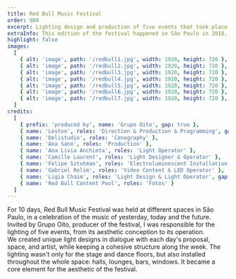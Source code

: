 ```yaml
---
title: Red Bull Music Festival
order: 900
excerpt: Lighting design and production of five events that took place in the festival. 
extraInfo: This edition of the festival happened in São Paulo in 2018, and its five events were at Praça do Patriarca, Void and Fabriketa.
highlight: false
images:
  [
    { alt: 'image', path: '/redbull1.jpg', width: 1920, height: 720 },
    { alt: 'image', path: '/redbull2.jpg', width: 1920, height: 720 },
    { alt: 'image', path: '/redbull3.jpg', width: 1920, height: 720 },
    { alt: 'image', path: '/redbull4.jpg', width: 1920, height: 720 },
    { alt: 'image', path: '/redbull5.jpg', width: 1920, height: 720 },
    { alt: 'image', path: '/redbull6.jpg', width: 1920, height: 720 },
    { alt: 'image', path: '/redbull7.jpg', width: 1920, height: 720 },
  ]
credits:
  [
    { prefix: 'produced by', name: 'Grupo Oito', gap: true },
    { name: 'Leston', roles: 'Direction & Production & Programming', gap: true },
    { name: 'Delistudio', roles: 'Cenography' },
    { name: 'Ana Sano', roles: 'Production' },
    { name: 'Ana Lívia Anchieta', roles: 'Light Operator' },
    { name: 'Camille Laurent', roles: 'Light Designer & Operator' },
    { name: 'Felipe Sztutman', roles: 'Electroluminescent Installation' },
    { name: 'Gabriel Rolim', roles: 'Video Content & LED Operator' },
    { name: 'Ligia Chaim', roles: 'Light Design & Light Operator', gap: true},
    { name: 'Red Bull Content Pool', roles: 'Fotos' }
  ]
---
```

For 10 days, Red Bull Music Festival was held at different spaces in São Paulo, in a celebration of the music of yesterday, today and the future. Invited by Grupo Oito, producer of the festival, I was responsible for the lighting of five events, from its aesthetic conception to its operation. 
<br />
We created unique light designs in dialogue with each day's proposal, space, and artist, while keeping a cohesive structure along the week. The lighting wasn't only for the stage and dance floors, but also installed throughout the whole space: halls, lounges, bars, windows. It became a core element for the aesthetic of the festival. 
